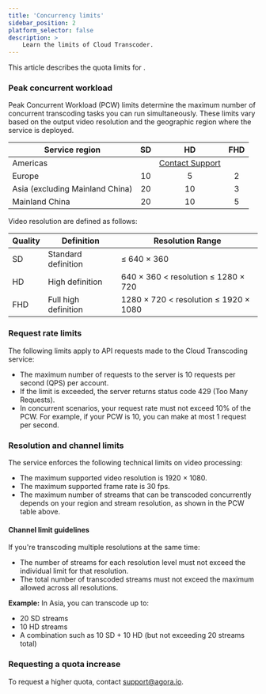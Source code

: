 ```yaml
---
title: 'Concurrency limits'
sidebar_position: 2
platform_selector: false
description: >
    Learn the limits of Cloud Transcoder.
---
```



This article describes the quota limits for <Vpd k="NAME"/>.

### Peak concurrent workload

Peak Concurrent Workload (PCW) limits determine the maximum number of concurrent transcoding tasks you can run simultaneously. These limits vary based on the output video resolution and the geographic region where the service is deployed.

| Service region        | SD         | HD          |   FHD       |
| --------------------- |:----------:|:----------:|:------------:|
| Americas          |  | [Contact Support](mailto:support@agora.io)  |   |
| Europe            | 10               | 5                 | 2            |
| Asia (excluding Mainland China) | 20      | 10                | 3                   |
| Mainland China         | 20               | 10                | 5                   |

Video resolution are defined as follows:

| Quality | Definition | Resolution Range |
|---------|------------|------------------|
| SD | Standard definition | ≤ 640 × 360 |
| HD | High definition | 640 × 360 < resolution ≤ 1280 × 720 |
| FHD | Full high definition | 1280 × 720 < resolution ≤ 1920 × 1080 |

### Request rate limits

The following limits apply to API requests made to the Cloud Transcoding service:

- The maximum number of requests to the <Vg k="CT"/> server is 10 requests per second (QPS) per account.
- If the limit is exceeded, the server returns status code 429 (Too Many Requests).
- In concurrent scenarios, your request rate must not exceed 10% of the PCW. For example, if your PCW is 10, you can make at most 1 request per second.

### Resolution and channel limits

The service enforces the following technical limits on video processing:

- The maximum supported video resolution is 1920 × 1080.
- The maximum supported frame rate is 30 fps.
- The maximum number of streams that can be transcoded concurrently depends on your region and stream resolution, as shown in the PCW table above.

#### Channel limit guidelines

If you're transcoding multiple resolutions at the same time:

* The number of streams for each resolution level must not exceed the individual limit for that resolution.
* The total number of transcoded streams must not exceed the maximum allowed across all resolutions.

**Example:**
In Asia, you can transcode up to:

* 20 SD streams
* 10 HD streams
* A combination such as 10 SD + 10 HD (but not exceeding 20 streams total)

### Requesting a quota increase

To request a higher quota, contact [support@agora.io](mailto:support@agora.io).
